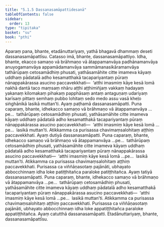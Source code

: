 ```yaml
---
title: "5.1.5 Dassanasamāpattidesanā"
tableOfContents: false
sidebar:
  order: 13
type: "tipitaka"
basket: "su"
book: "pthi"
---
```



<DynamicBreadcrumb />

<Division number="149" book="pthi" bookNo="8" page="86">

<Paragraph number="306" book="pthi">
Aparaṃ pana, bhante, etadānuttariyaṃ, yathā bhagavā dhammaṃ deseti dassanasamāpattīsu. Catasso imā, bhante, dassanasamāpattiyo. Idha, bhante, ekacco samaṇo vā brāhmaṇo vā ātappamanvāya padhānamanvāya anuyogamanvāya appamādamanvāya sammāmanasikāramanvāya tathārūpaṃ cetosamādhiṃ phusati, yathāsamāhite citte imameva kāyaṃ uddhaṃ pādatalā adho kesamatthakā tacapariyantaṃ pūraṃ nānappakārassa asucino paccavekkhati—  ‘atthi imasmiṃ kāye kesā lomā nakhā dantā taco maṃsaṃ nhāru aṭṭhi aṭṭhimiñjaṃ vakkaṃ hadayaṃ yakanaṃ kilomakaṃ pihakaṃ papphāsaṃ antaṃ antaguṇaṃ udariyaṃ karīsaṃ pittaṃ semhaṃ pubbo lohitaṃ sedo medo assu vasā kheḷo siṅghānikā lasikā muttan’ti. Ayaṃ paṭhamā dassanasamāpatti.
</Paragraph>

<Paragraph number="307" book="pthi">
Puna caparaṃ, bhante, idhekacco samaṇo vā brāhmaṇo vā ātappamanvāya …pe…  tathārūpaṃ cetosamādhiṃ phusati, yathāsamāhite citte imameva kāyaṃ uddhaṃ pādatalā adho kesamatthakā tacapariyantaṃ pūraṃ nānappakārassa asucino paccavekkhati—  ‘atthi imasmiṃ kāye kesā lomā …pe…  lasikā muttan’ti. Atikkamma ca purisassa chavimaṃsalohitaṃ aṭṭhiṃ paccavekkhati. Ayaṃ dutiyā dassanasamāpatti.
</Paragraph>

<Paragraph number="308" book="pthi">
Puna caparaṃ, bhante, idhekacco samaṇo vā brāhmaṇo vā ātappamanvāya …pe…  tathārūpaṃ cetosamādhiṃ phusati, yathāsamāhite citte imameva kāyaṃ uddhaṃ pādatalā adho kesamatthakā tacapariyantaṃ pūraṃ nānappakārassa asucino paccavekkhati—  ‘atthi imasmiṃ kāye kesā lomā …pe…  lasikā muttan’ti. Atikkamma ca purisassa chavimaṃsalohitaṃ aṭṭhiṃ paccavekkhati. Purisassa ca viññāṇasotaṃ pajānāti, ubhayato abbocchinnaṃ idha loke patiṭṭhitañca paraloke patiṭṭhitañca. Ayaṃ tatiyā dassanasamāpatti.
</Paragraph>

<Paragraph number="309" book="pthi">
Puna caparaṃ, bhante, idhekacco samaṇo vā brāhmaṇo vā ātappamanvāya …pe…  tathārūpaṃ cetosamādhiṃ phusati, yathāsamāhite citte imameva kāyaṃ uddhaṃ pādatalā adho kesamatthakā tacapariyantaṃ pūraṃ nānappakārassa asucino paccavekkhati—  ‘atthi imasmiṃ kāye kesā lomā …pe…  lasikā muttan’ti. Atikkamma ca purisassa chavimaṃsalohitaṃ aṭṭhiṃ paccavekkhati. Purisassa ca viññāṇasotaṃ pajānāti, ubhayato abbocchinnaṃ idha loke appatiṭṭhitañca paraloke appatiṭṭhitañca. Ayaṃ catutthā dassanasamāpatti. Etadānuttariyaṃ, bhante, dassanasamāpattīsu.
</Paragraph>
</Division>